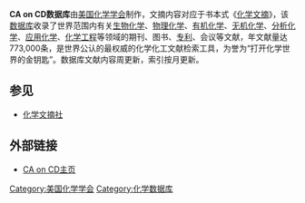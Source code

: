 {{merge to|化学文摘社|time=2012-11-24T01:42:02+00:00}}
'''CA on CD数据库'''由[[美国化学学会|美国化学学会]]制作，文摘内容对应于书本式《[[化学文摘|化学文摘]]》，该[[数据库|数据库]]收录了世界范围内有关[[生物化学|生物化学]]、[[物理化学|物理化学]]、[[有机化学|有机化学]]、[[无机化学|无机化学]]、[[分析化学|分析化学]]、[[应用化学|应用化学]]、[[化学工程|化学工程]]等领域的期刊、图书、[[专利|专利]]、会议等文献，年文献量达773,000条，是世界公认的最权威的化学化工文献检索工具，为誉为“打开化学世界的金钥匙”。数据库文献内容周更新，索引按月更新。

== 参见 ==
* [[化学文摘社|化学文摘社]]

== 外部链接 ==
*[https://web.archive.org/web/20040401211532/http://www.cas.org/ONLINE/CD/CACD/cover.html CA on CD主页]

[[Category:美国化学学会|Category:美国化学学会]]
[[Category:化学数据库|Category:化学数据库]]